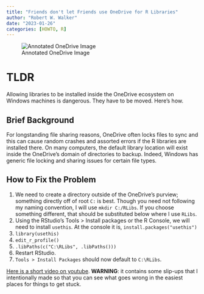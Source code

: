 ```yaml
---
title: "Friends don't let Friends use OneDrive for R Libraries"
author: "Robert W. Walker"
date: "2023-01-26"
categories: [HOWTO, R]
---
```



![Annotated OneDrive Image](thumbnail.jpg)

# TLDR

Allowing libraries to be installed inside the OneDrive ecosystem on Windows machines is dangerous.  They have to be moved.  Here's how.


## Brief Background

For longstanding file sharing reasons, OneDrive often locks files to sync and this can cause random crashes and assorted errors if the R libraries are installed there.  On many computers, the default library location will exist inside the OneDrive's domain of directories to backup.  Indeed, Windows has generic file locking and sharing issues for certain file types.

## How to Fix the Problem

1. We need to create a directory outside of the OneDrive's purview; something directly off of root `C:` is best.  Though you need not following my naming convention, I will use `mkdir C:/RLibs`.  If you choose something different, that should be substituted below where I use `RLibs`.
2. Using the RStudio's Tools > Install packages or the R Console, we will need to install `usethis`.  At the console it is, `install.packages("usethis")`
3. `library(usethis)`
4. `edit_r_profile()`
5. `.libPaths(c("C:\RLibs", .libPaths()))` 
6. Restart RStudio.
7. `Tools > Install Packages` should now default to `C:\RLibs`.

[Here is a short video on youtube](https://youtu.be/y-zY3JIBPF8). **WARNING**: it contains some slip-ups that I intentionally made so that you can see what goes wrong in the easiest places for things to get stuck.